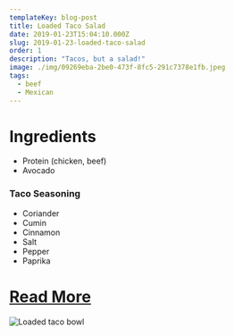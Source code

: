 ```yaml
---
templateKey: blog-post
title: Loaded Taco Salad
date: 2019-01-23T15:04:10.000Z
slug: 2019-01-23-loaded-taco-salad
order: 1
description: "Tacos, but a salad!"
image: ./img/09269eba-2be0-473f-8fc5-291c7378e1fb.jpeg
tags:
  - beef
  - Mexican
---
```


# Ingredients

- Protein (chicken, beef)
- Avocado

### Taco Seasoning

- Coriander
- Cumin
- Cinnamon
- Salt
- Pepper
- Paprika

# [Read More](https://thetoastedpinenut.com/loaded-taco-salad/)

![Loaded taco bowl](/img/0f80fd79-7548-466f-8c21-a724ab006a6b.jpeg)
